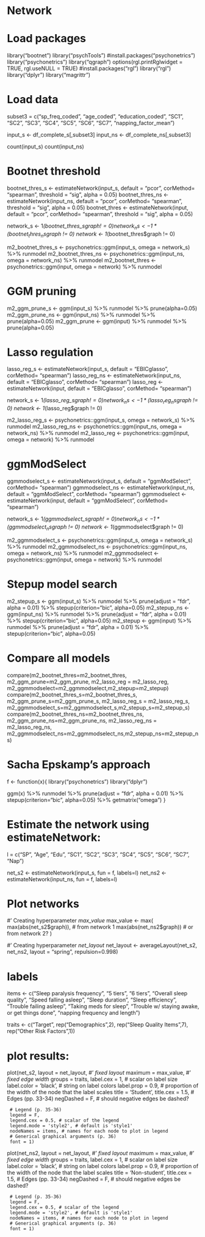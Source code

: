 # Network

# Load packages
library("bootnet")
library("psychTools")
#install.packages("psychonetrics")
library("psychonetrics")
library("qgraph")
options(rgl.printRglwidget = TRUE, rgl.useNULL = TRUE)
#install.packages("rgl")
library("rgl")
library("dplyr")
library("magrittr")

# Load data
subset3  = c("sp_freq_coded",
             "age_coded",
             "education_coded",
             "SC1",
             "SC2",
             "SC3",
             "SC4",
             "SC5",
             "SC6",
             "SC7",
             "napping_factor_mean")

input_s <- df_complete_s[,subset3]
input_ns <- df_complete_ns[,subset3]

count(input_s)
count(input_ns)

# Bootnet threshold
bootnet_thres_s <- estimateNetwork(input_s, 
                                   default = "pcor", 
                                   corMethod= "spearman",
                                   threshold = "sig", 
                                   alpha = 0.05)
bootnet_thres_ns <- estimateNetwork(input_ns, 
                                    default = "pcor", 
                                    corMethod= "spearman",
                                    threshold = "sig", 
                                    alpha = 0.05)
bootnet_thres <- estimateNetwork(input, 
                                 default = "pcor", 
                                 corMethod= "spearman",
                                 threshold = "sig", 
                                 alpha = 0.05)

network_s <- 1*(bootnet_thres_s$graph != 0)
network_ns <- 1*(bootnet_thres_ns$graph != 0)
network <- 1*(bootnet_thres$graph != 0)

m2_bootnet_thres_s <- psychonetrics::ggm(input_s, omega = network_s) %>% runmodel
m2_bootnet_thres_ns <- psychonetrics::ggm(input_ns, omega = network_ns) %>% runmodel
m2_bootnet_thres <- psychonetrics::ggm(input, omega = network) %>% runmodel

# GGM pruning
m2_ggm_prune_s <- ggm(input_s) %>% runmodel %>% prune(alpha=0.05)
m2_ggm_prune_ns <- ggm(input_ns) %>% runmodel %>% prune(alpha=0.05)
m2_ggm_prune <- ggm(input) %>% runmodel %>% prune(alpha=0.05)

# Lasso regulation
lasso_reg_s <- estimateNetwork(input_s, 
                               default = "EBICglasso", 
                               corMethod= "spearman")
lasso_reg_ns <- estimateNetwork(input_ns, 
                                default = "EBICglasso", 
                                corMethod= "spearman")
lasso_reg <- estimateNetwork(input, 
                             default = "EBICglasso", 
                             corMethod= "spearman")

network_s <- 1*(lasso_reg_s$graph != 0)
network_ns <- 1*(lasso_reg_ns$graph != 0)
network <- 1*(lasso_reg$graph != 0)

m2_lasso_reg_s <- psychonetrics::ggm(input_s, omega = network_s) %>% runmodel
m2_lasso_reg_ns <- psychonetrics::ggm(input_ns, omega = network_ns) %>% runmodel
m2_lasso_reg <- psychonetrics::ggm(input, omega = network) %>% runmodel

# ggmModSelect
ggmmodselect_s <- estimateNetwork(input_s, 
                                  default = "ggmModSelect", 
                                  corMethod= "spearman")
ggmmodselect_ns <- estimateNetwork(input_ns, 
                                   default = "ggmModSelect", 
                                   corMethod= "spearman")
ggmmodselect <- estimateNetwork(input, 
                                default = "ggmModSelect", 
                                corMethod= "spearman")

network_s <- 1*(ggmmodselect_s$graph != 0)
network_ns <- 1*(ggmmodselect_ns$graph != 0)
network <- 1*(ggmmodselect$graph != 0)

m2_ggmmodselect_s <- psychonetrics::ggm(input_s, omega = network_s) %>% runmodel
m2_ggmmodselect_ns <- psychonetrics::ggm(input_ns, omega = network_ns) %>% runmodel
m2_ggmmodselect <- psychonetrics::ggm(input, omega = network) %>% runmodel

# Stepup model search
m2_stepup_s <- ggm(input_s) %>% runmodel %>% prune(adjust = "fdr", alpha = 0.01) %>% stepup(criterion="bic", alpha=0.05)
m2_stepup_ns <- ggm(input_ns) %>% runmodel %>% prune(adjust = "fdr", alpha = 0.01) %>% stepup(criterion="bic", alpha=0.05)
m2_stepup <- ggm(input) %>% runmodel %>% prune(adjust = "fdr", alpha = 0.01) %>% stepup(criterion="bic", alpha=0.05)

# Compare all models
compare(m2_bootnet_thres=m2_bootnet_thres, m2_ggm_prune=m2_ggm_prune, m2_lasso_reg = m2_lasso_reg, m2_ggmmodselect=m2_ggmmodselect,m2_stepup=m2_stepup)
compare(m2_bootnet_thres_s=m2_bootnet_thres_s, m2_ggm_prune_s=m2_ggm_prune_s, m2_lasso_reg_s = m2_lasso_reg_s, m2_ggmmodselect_s=m2_ggmmodselect_s,m2_stepup_s=m2_stepup_s)
compare(m2_bootnet_thres_ns=m2_bootnet_thres_ns, m2_ggm_prune_ns=m2_ggm_prune_ns, m2_lasso_reg_ns = m2_lasso_reg_ns, m2_ggmmodselect_ns=m2_ggmmodselect_ns,m2_stepup_ns=m2_stepup_ns)

# Sacha Epskamp's approach
f <- function(x){
  library("psychonetrics")
  library("dplyr")
  
  ggm(x) %>%
    runmodel %>%
    prune(adjust = "fdr", alpha = 0.01) %>%
    stepup(criterion="bic", alpha=0.05) %>%
    getmatrix("omega")
}

# Estimate the network using estimateNetwork:
l = c("SP",
      "Age",
      "Edu",
      "SC1",
      "SC2",
      "SC3",
      "SC4",
      "SC5",
      "SC6",
      "SC7",
      "Nap")

net_s2 <- estimateNetwork(input_s, fun = f, labels=l)
net_ns2 <- estimateNetwork(input_ns, fun = f, labels=l)

# Plot networks
#' Creating hyperparameter *max_value*
max_value <- max(
  max(abs(net_s2$graph)), # from network 1
  max(abs(net_ns2$graph)) # or from network 2?
)

#' Creating hyperparameter *net_layout*
net_layout <- averageLayout(net_s2,
                            net_ns2,
                            layout = "spring",
                            repulsion=0.998)

# labels
items <- c("Sleep paralysis frequency",
           "5 tiers",
           "6 tiers",
           "Overall sleep quality",
           "Speed falling asleep",
           "Sleep duration",
           "Sleep efficiency",
           "Trouble failing asleep",
           "Taking meds for sleep",
           "Trouble w/ staying awake, or get things done",
           "napping frequency and length")

traits <- c("Target", rep("Demographics",2), rep("Sleep Quality Items",7), rep("Other Risk Factors",1))

# plot results:
plot(net_s2, 
     layout = net_layout, #' *fixed layout*
     maximum = max_value, #' *fixed edge width*
     groups = traits,
     label.cex = 1, # scalar on label size
     label.color = 'black', # string on label colors
     label.prop = 0.9, # proportion of the width of the node that the label scales
     title = 'Student',
     title.cex = 1.5,
     # Edges (pp. 33-34)
     negDashed = F, # should negative edges be dashed?
     
     # Legend (p. 35-36)
     legend = F,
     legend.cex = 0.5, # scalar of the legend
     legend.mode = 'style2', # default is 'style1'
     nodeNames = items, # names for each node to plot in legend
     # Generical graphical arguments (p. 36)
     font = 1)

plot(net_ns2, 
     layout = net_layout, #' *fixed layout*
     maximum = max_value, #' *fixed edge width*
     groups = traits,
     label.cex = 1, # scalar on label size
     label.color = 'black', # string on label colors
     label.prop = 0.9, # proportion of the width of the node that the label scales
     title = 'Non-student',
     title.cex = 1.5,
     # Edges (pp. 33-34)
     negDashed = F, # should negative edges be dashed?
     
     # Legend (p. 35-36)
     legend = F,
     legend.cex = 0.5, # scalar of the legend
     legend.mode = 'style2', # default is 'style1'
     nodeNames = items, # names for each node to plot in legend
     # Generical graphical arguments (p. 36)
     font = 1)
